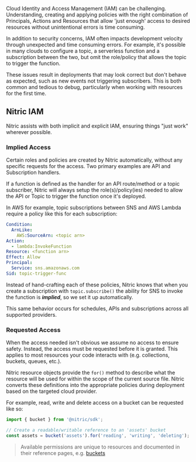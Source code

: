 Cloud Identity and Access Management (IAM) can be challenging. Understanding, creating and applying policies with the right combination of Principals, Actions and Resources that allow 'just enough' access to desired resources without unintentional errors is time consuming.

In addition to security concerns, IAM often impacts development velocity through unexpected and time consuming errors. For example, it's possible in many clouds to configure a topic, a serverless function and a subscription between the two, but omit the role/policy that allows the topic to trigger the function.

These issues result in deployments that may look correct but don't behave as expected, such as new events not triggering subscribers. This is both common and tedious to debug, particularly when working with resources for the first time.

## Nitric IAM

Nitric assists with both implicit and explicit IAM, ensuring things "just work" wherever possible.

### Implied Access

Certain roles and policies are created by Nitric automatically, without any specific requests for the access. Two primary examples are API and Subscription handlers.

If a function is defined as the handler for an API route/method or a topic subscriber, Nitric will always setup the role(s)/policy(ies) needed to allow the API or Topic to trigger the function once it's deployed.

In AWS for example, topic subscriptions between SNS and AWS Lambda require a policy like this for each subscription:

```yaml
Condition:
  ArnLike:
    AWS:SourceArn: <topic arn>
Action:
  - lambda:InvokeFunction
Resource: <function arn>
Effect: Allow
Principal:
  Service: sns.amazonaws.com
Sid: topic-trigger-func
```

Instead of hand-crafting each of these policies, Nitric knows that when you create a subscription with `topic.subscribe()` the ability for SNS to invoke the function is _**implied**_, so we set it up automatically.

This same behavior occurs for schedules, APIs and subscriptions across all supported providers.

### Requested Access

When the access needed isn't obvious we assume no access to ensure safety. Instead, the access must be requested before it is granted. This applies to most resources your code interacts with (e.g. collections, buckets, queues, etc.).

Nitric resource objects provide the `for()` method to describe what the resource will be used for within the scope of the current source file. Nitric converts these definitions into the appropriate policies during deployment based on the targeted cloud provider.

For example, read, write and delete access on a bucket can be requested like so:

```javascript
import { bucket } from '@nitric/sdk';

// Create a readable/writable reference to an 'assets' bucket
const assets = bucket('assets').for('reading', 'writing', 'deleting');
```

> Available permissions are unique to resources and documented in their reference pages, e.g. [buckets](./storage/bucket#available-permissions)
